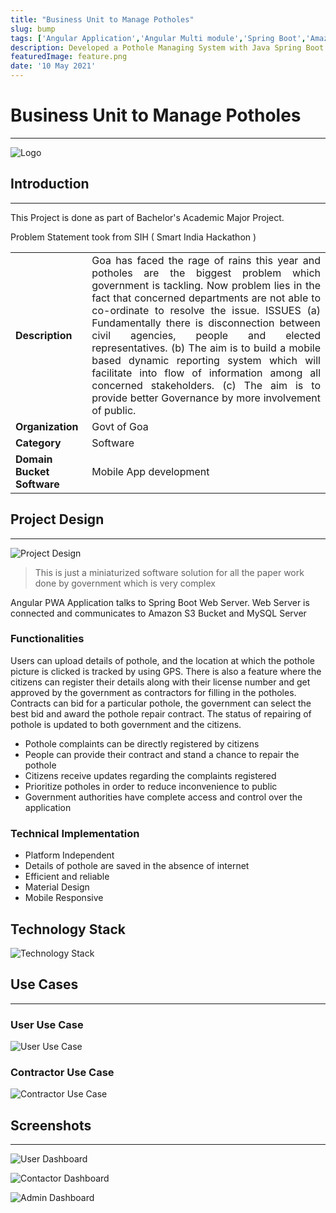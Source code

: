 ```yaml
---
title: "Business Unit to Manage Potholes"
slug: bump
tags: ['Angular Application','Angular Multi module','Spring Boot','Amazon S3','Amazon RDS','Firebase','Progressive Web App','Material Design','MySQL']
description: Developed a Pothole Managing System with Java Spring Boot API + Angular 11+ MySQL with client-server architecture that enables citizens to report any pothole. Deployed using AWS RDS, Heroku, Firebase
featuredImage: feature.png
date: '10 May 2021'
---
```


# Business Unit to Manage Potholes
---

![Logo](feature.png)

## Introduction
 ---

This Project is done as part of Bachelor's Academic Major Project.

Problem Statement took from SIH ( Smart India Hackathon )

| |  |
|----------------| ----------- |
| **Description**    | <div style="text-align: justify"> Goa has faced the rage of rains this year and potholes are the biggest problem which government is tackling. Now problem lies in the fact that concerned departments are not able to co-ordinate to resolve the issue. ISSUES (a) Fundamentally there is disconnection between civil agencies, people and elected representatives. (b) The aim is to build a mobile based dynamic reporting system which will facilitate into flow of information among all concerned stakeholders. (c) The aim is to provide better Governance by more involvement of public. </div> |
| **Organization**   | Govt of Goa        |
| **Category** | Software |
| **Domain Bucket	Software** | Mobile App development |


## Project Design
---

![Project Design](images/system_design.png)

> This is just a miniaturized software solution for all the paper work done by government which is very complex

Angular PWA Application talks to Spring Boot Web Server.
Web Server is connected and communicates to Amazon S3 Bucket and MySQL Server


### Functionalities

Users can upload details of pothole, and the location at which the pothole picture is clicked is tracked by using GPS. There is also a feature where the citizens can register their details along with their license number and get approved by the government  as contractors for filling in the potholes. Contracts can bid for a particular pothole, the government can select the best bid and award the pothole repair contract. The status of repairing of pothole is updated to both government and the citizens.

* Pothole complaints can be directly registered by citizens
* People can provide their contract and stand a chance to repair the pothole
* Citizens receive updates regarding the complaints registered
* Prioritize potholes in order to reduce inconvenience to public
* Government authorities have complete access and control over the application

### Technical Implementation
* Platform Independent
* Details of pothole are saved in the absence of internet
* Efficient and reliable
* Material Design
* Mobile Responsive

## Technology Stack

![Technology Stack](images/technology_stack.png)

## Use Cases
---

### User Use Case

![User Use Case](images/user_usecase.png)

### Contractor Use Case


![Contractor Use Case](images/con_usecase.png)

## Screenshots
---

![User Dashboard](images/user_d.png)

![Contactor Dashboard](images/con_d.png)

![Admin Dashboard](images/admin_d.png)

